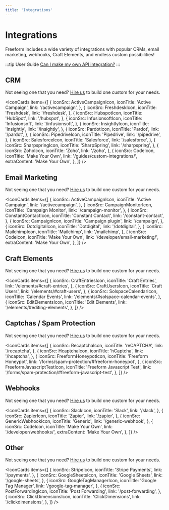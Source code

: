 ```yaml
---
title: 'Integrations'
---
```




# Integrations<Badge type="pro" text="Pro" />

Freeform includes a wide variety of integrations with popular CRMs, email marketing, webhooks, Craft Elements, and endless custom possibilities!

:::tip User Guide
[Can I make my own API integration?](guides/custom-integrations/)
:::

## CRM

Not seeing one that you need? [Hire us](/support/premium/) to build one custom for your needs.

<IconCards
  items={[
    {
      iconSrc: ActiveCampaignIcon,
      iconTitle: 'Active Campaign',
      link: '/activecampaign',
    },
    {
      iconSrc: FreshdeskIcon,
      iconTitle: 'Freshdesk',
      link: '/freshdesk',
    },
    {
      iconSrc: HubspotIcon,
      iconTitle: 'HubSpot',
      link: '/hubspot',
    },
    {
      iconSrc: InfusionsoftIcon,
      iconTitle: 'Infusionsoft',
      link: '/infusionsoft',
    },
    {
      iconSrc: InsightlyIcon,
      iconTitle: 'Insightly',
      link: '/insightly',
    },
    {
      iconSrc: PardotIcon,
      iconTitle: 'Pardot',
      link: '/pardot',
    },
    {
      iconSrc: PipedriveIcon,
      iconTitle: 'Pipedrive',
      link: '/pipedrive',
    },
    {
      iconSrc: SalesforceIcon,
      iconTitle: 'Salesforce',
      link: '/salesforce',
    },
    {
      iconSrc: SharpspringIcon,
      iconTitle: 'SharpSpring',
      link: '/sharpspring',
    },
    {
      iconSrc: ZohoIcon,
      iconTitle: 'Zoho',
      link: '/zoho',
    },
    {
      iconSrc: CodeIcon,
      iconTitle: 'Make Your Own',
      link: '/guides/custom-integrations/',
      extraContent: 'Make Your Own',
    },
  ]}
/>

## Email Marketing

Not seeing one that you need? [Hire us](/support/premium/) to build one custom for your needs.

<IconCards
  items={[
    {
      iconSrc: ActiveCampaignIcon,
      iconTitle: 'Active Campaign',
      link: '/activecampaign',
    },
    {
      iconSrc: CampaignMonitorIcon,
      iconTitle: 'Campaign Monitor',
      link: '/campaign-monitor',
    },
    {
      iconSrc: ConstantContactIcon,
      iconTitle: 'Constant Contact',
      link: '/constant-contact',
    },
    {
      iconSrc: CampaignIcon,
      iconTitle: 'Campaign plugin',
      link: '/campaign',
    },
    {
      iconSrc: DotdigitalIcon,
      iconTitle: 'Dotdigital',
      link: '/dotdigital',
    },
    {
      iconSrc: MailchimpIcon,
      iconTitle: 'Mailchimp',
      link: '/mailchimp',
    },
    {
      iconSrc: CodeIcon,
      iconTitle: 'Make Your Own',
      link: '/developer/email-marketing/',
      extraContent: 'Make Your Own',
    },
  ]}
/>

## Craft Elements

Not seeing one that you need? [Hire us](/support/premium/) to build one custom for your needs.

<IconCards
  items={[
    {
      iconSrc: CraftEntriesIcon,
      iconTitle: 'Craft Entries',
      link: '/elements/#craft-entries',
    },
    {
      iconSrc: CraftUsersIcon,
      iconTitle: 'Craft Users',
      link: '/elements/#craft-users',
    },
    {
      iconSrc: SolspaceCalendarIcon,
      iconTitle: 'Calendar Events',
      link: '/elements/#solspace-calendar-events',
    },
    {
      iconSrc: EditElementsIcon,
      iconTitle: 'Edit Elements',
      link: '/elements/#editing-elements',
    },
  ]}
/>

## Captchas / Spam Protection

Not seeing one that you need? [Hire us](/support/premium/) to build one custom for your needs.

<IconCards
  items={[
    {
      iconSrc: RecaptchaIcon,
      iconTitle: 'reCAPTCHA',
      link: '/recaptcha',
    },
    {
      iconSrc: HcaptchaIcon,
      iconTitle: 'hCaptcha',
      link: '/hcaptcha',
    },
    {
      iconSrc: FreeformHoneypotIcon,
      iconTitle: 'Freeform Honeypot',
      link: '/forms/spam-protection/#freeform-honeypot',
    },
    {
      iconSrc: FreeformJavascriptTestIcon,
      iconTitle: 'Freeform Javascript Test',
      link: '/forms/spam-protection/#freeform-javascript-test',
    },
  ]}
/>

## Webhooks

Not seeing one that you need? [Hire us](/support/premium/) to build one custom for your needs.

<IconCards
  items={[
    {
      iconSrc: SlackIcon,
      iconTitle: 'Slack',
      link: '/slack',
    },
    {
      iconSrc: ZapierIcon,
      iconTitle: 'Zapier',
      link: '/zapier',
    },
    {
      iconSrc: GenericWebhookIcon,
      iconTitle: 'Generic',
      link: '/generic-webhook',
    },
    {
      iconSrc: CodeIcon,
      iconTitle: 'Make Your Own',
      link: '/developer/webhooks/',
      extraContent: 'Make Your Own',
    },
  ]}
/>

## Other

Not seeing one that you need? [Hire us](/support/premium/) to build one custom for your needs.

<IconCards
  items={[
    {
      iconSrc: StripeIcon,
      iconTitle: 'Stripe Payments',
      link: '/payments',
    },
    {
      iconSrc: GoogleSheetsIcon,
      iconTitle: 'Google Sheets',
      link: '/google-sheets',
    },
    {
      iconSrc: GoogleTagManagerIcon,
      iconTitle: 'Google Tag Manager',
      link: '/google-tag-manager',
    },
    {
      iconSrc: PostForwardingIcon,
      iconTitle: 'Post Forwarding',
      link: '/post-forwarding',
    },
    {
      iconSrc: ClickDimensionsIcon,
      iconTitle: 'ClickDimensions',
      link: '/clickdimensions',
    },
  ]}
/>
